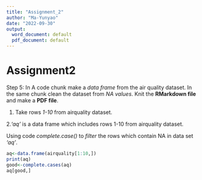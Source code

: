 ```yaml
---
title: "Assignment_2"
author: "Ma-Yunyao"
date: "2022-09-30"
output:
  word_document: default
  pdf_document: default
---
```


# Assignment2

Step 5: In A code chunk make a *data frame* from the air quality dataset. In the same chunk clean the dataset from *NA values*. Knit the **RMarkdown file** and make a **PDF file**.



1. Take rows *1-10* from airquality dataset.

2.*'aq'* is a data frame which includes rows 1-10 from airquality dataset.




Using code *complete.case()* to *filter* the rows which contain NA in data set *'aq'*.

```r
aq<-data.frame(airquality[1:10,])
print(aq)
good<-complete.cases(aq)
aq[good,]
```

